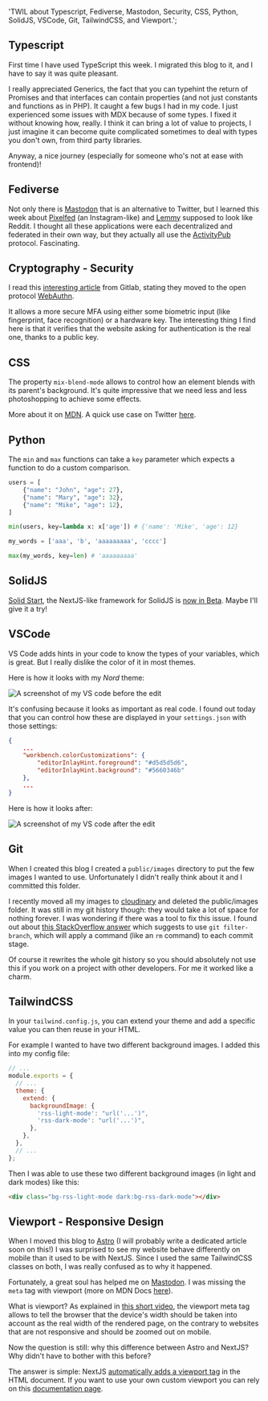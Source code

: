 
  'TWIL about Typescript, Fediverse, Mastodon, Security, CSS, Python, SolidJS, VSCode, Git, TailwindCSS, and Viewport.';

<ArticleLayout title={title} description={description} publishedAt={publishedAt}>

## Typescript

First time I have used TypeScript this week. I migrated this blog to it, and I have to say it was quite pleasant.

I really appreciated Generics, the fact that you can typehint the return of Promises and that interfaces can contain properties (and not just constants and functions as in PHP). It caught a few bugs I had in my code. I just experienced some issues with MDX because of some types. I fixed it without knowing how, really. I think it can bring a lot of value to projects, I just imagine it can become quite complicated sometimes to deal with types you don't own, from third party libraries.

Anyway, a nice journey (especially for someone who's not at ease with frontend)!

## Fediverse

Not only there is [Mastodon](https://joinmastodon.org) that is an alternative to Twitter, but I learned this week about [Pixelfed](https://pixelfed.org/) (an Instagram-like) and [Lemmy](https://github.com/LemmyNet/lemmy) supposed to look like Reddit. I thought all these applications were each decentralized and federated in their own way, but they actually all use the [ActivityPub](https://en.wikipedia.org/wiki/ActivityPub) protocol. Fascinating.

## Cryptography - Security

I read this [interesting article](https://about.gitlab.com/blog/2022/11/09/how-we-boosted-webauthn-adoption-from-20-percent-to-93-percent-in-2-days/) from Gitlab, stating they moved to the open protocol [WebAuthn](https://webauthn.guide/).

It allows a more secure MFA using either some biometric input (like fingerprint, face recognition) or a hardware key. The interesting thing I find here is that it verifies that the website asking for authentication is the real one, thanks to a public key.

## CSS

The property `mix-blend-mode` allows to control how an element blends with its parent's background. It's quite impressive that we need less and less photoshopping to achieve some effects.

More about it on [MDN](https://developer.mozilla.org/en-US/docs/Web/CSS/mix-blend-mode).
A quick use case on Twitter [here](https://twitter.com/pokecoder/status/1590187096802615296).

## Python

The `min` and `max` functions can take a `key` parameter which expects a function to do a custom comparison.

```python
users = [
    {"name": "John", "age": 27},
    {"name": "Mary", "age": 32},
    {"name": "Mike", "age": 12},
]

min(users, key=lambda x: x['age']) # {'name': 'Mike', 'age': 12}
```

```python
my_words = ['aaa', 'b', 'aaaaaaaaa', 'cccc']

max(my_words, key=len) # 'aaaaaaaaa'
```

## SolidJS

[Solid Start](https://www.solidjs.com/), the NextJS-like framework for SolidJS is [now in Beta](https://www.solidjs.com/blog/introducing-solidstart). Maybe I'll give it a try!

## VSCode

VS Code adds hints in your code to know the types of your variables, which is great. But I really dislike the color of it in most themes.

Here is how it looks with my _Nord_ theme:

![A screenshot of my VS code before the edit](https://res.cloudinary.com/dybam16gk/image/upload/v1668337270/blog_images/before_gqagte.png)

It's confusing because it looks as important as real code. I found out today that you can control how these are displayed in your `settings.json` with those settings:

```json
{
    ...
    "workbench.colorCustomizations": {
        "editorInlayHint.foreground": "#d5d5d5d6",
        "editorInlayHint.background": "#5660346b"
    },
    ...
}
```

Here is how it looks after:

![A screenshot of my VS code after the edit](https://res.cloudinary.com/dybam16gk/image/upload/v1668337270/blog_images/after_xkx9eq.png)

## Git

When I created this blog I created a `public/images` directory to put the few images I wanted to use. Unfortunately I didn't really think about it and I committed this folder.

I recently moved all my images to [cloudinary](https://cloudinary.com/) and deleted the public/images folder. It was still in my git history though: they would take a lot of space for nothing forever.
I was wondering if there was a tool to fix this issue. I found out about [this StackOverflow answer](https://stackoverflow.com/a/30274113/3524372) which suggests to use `git filter-branch`, which will apply a command (like an `rm` command) to each commit stage.

Of course it rewrites the whole git history so you should absolutely not use this if you work on a project with other developers. For me it worked like a charm.

## TailwindCSS

In your `tailwind.config.js`, you can extend your theme and add a specific value you can then reuse in your HTML.

For example I wanted to have two different background images. I added this into my config file:

```javascript
// ...
module.exports = {
  // ...
  theme: {
    extend: {
      backgroundImage: {
        'rss-light-mode': "url('...')",
        'rss-dark-mode': "url('...')",
      },
    },
  },
  // ...
};
```

Then I was able to use these two different background images (in light and dark modes) like this:

```html
<div class="bg-rss-light-mode dark:bg-rss-dark-mode"></div>
```

## Viewport - Responsive Design

When I moved this blog to [Astro](https://astro.build/) (I will probably write a dedicated article soon on this!) I was surprised to see my website behave differently on mobile than it used to be with NextJS. Since I used the same TailwindCSS classes on both, I was really confused as to why it happened.

Fortunately, a great soul has helped me on [Mastodon](https://fosstodon.org/web/@ganitzsh/109339014486325721). I was missing the `meta` tag with viewport (more on MDN Docs [here](https://developer.mozilla.org/en-US/docs/Web/HTML/Viewport_meta_tag)).

What is viewport? As explained in [this short video](https://www.youtube.com/watch?v=SElOdK2qTpI), the viewport meta tag allows to tell the browser that the device's width should be taken into account as the real width of the rendered page, on the contrary to websites that are not responsive and should be zoomed out on mobile.

Now the question is still: why this difference between Astro and NextJS? Why didn't have to bother with this before?

The answer is simple: NextJS [automatically adds a viewport tag](https://github.com/vercel/next.js/blob/91b1548d3296dae4306ad68b97fd61d092c06ebe/packages/next/next-server/lib/head.tsx#L11-L17) in the HTML document. If you want to use your own custom viewport you can rely on this [documentation page](https://nextjs.org/docs/messages/no-document-viewport-meta).

</ArticleLayout>
